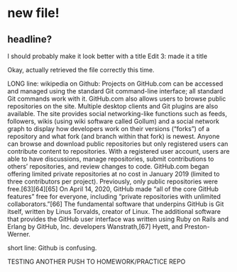 # new file!

## headline? 

I should probably make it look better with a title
Edit 3: made it a title

Okay, actually retrieved the file correctly this time.

LONG line: wikipedia on Github: Projects on GitHub.com can be accessed and managed using the standard Git command-line interface; all standard Git commands work with it. GitHub.com also allows users to browse public repositories on the site. Multiple desktop clients and Git plugins are also available. The site provides social networking-like functions such as feeds, followers, wikis (using wiki software called Gollum) and a social network graph to display how developers work on their versions ("forks") of a repository and what fork (and branch within that fork) is newest. Anyone can browse and download public repositories but only registered users can contribute content to repositories. With a registered user account, users are able to have discussions, manage repositories, submit contributions to others' repositories, and review changes to code. GitHub.com began offering limited private repositories at no cost in January 2019 (limited to three contributors per project). Previously, only public repositories were free.[63][64][65] On April 14, 2020, GitHub made "all of the core GitHub features" free for everyone, including "private repositories with unlimited collaborators."[66] The fundamental software that underpins GitHub is Git itself, written by Linus Torvalds, creator of Linux. The additional software that provides the GitHub user interface was written using Ruby on Rails and Erlang by GitHub, Inc. developers Wanstrath,[67] Hyett, and Preston-Werner.

short line: Github is confusing.


TESTING ANOTHER PUSH TO HOMEWORK/PRACTICE REPO